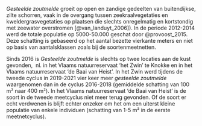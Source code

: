 *Gesteelde zoutmelde* groeit op open en zandige gedeelten van buitendijkse, zilte schorren, vaak in de overgang tussen zeekraalvegetaties en kweldergrasvegetaties op plaatsen die slechts onregelmatig en kortstondig met zeewater overstromen [@van_landuyt_2006]).
In de periode 2012-2014 werd de totale populatie op 5000-50.000 geschat door @provoost_2015.
Deze schatting is gebaseerd op het aantal bezette vierkante meters en niet op basis van aantalsklassen zoals bij de soortenmeetnetten.

Sinds 2016 is *Gesteelde zoutmelde* is slechts op twee locaties aan de kust gevonden,  nl.
in het Vlaams natuurreservaat 'het Zwin' te Knokke en in het Vlaams natuurreservaat 'de Baai van Heist'.
In het Zwin werd tijdens de tweede cyclus in 2019-2021 vier keer meer *gesteelde zoutmelde* waargenomen dan in de cyclus 2016-2018 (gemiddelde schatting van 100 m² naar 400 m²).
In het Vlaams natuurreservaat 'de Baai van Heist' is de soort in de tweede meetcyclus niet meer terug gevonden.
Of de soort er echt verdwenen is blijft echter onzeker om het om een uiterst kleine populatie van enkele individuen (schatting van 1-5 m² in de eerste meetnetcyclus).
